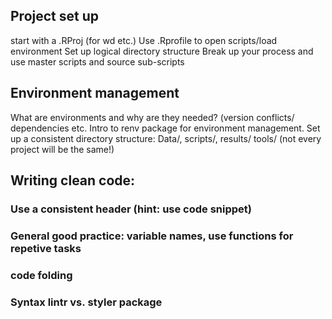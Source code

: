 
## Project set up
start with a .RProj (for wd etc.)
Use .Rprofile to open scripts/load environment
Set up logical directory structure
Break up your process and use master scripts and source sub-scripts

## Environment management
What are environments and why are they needed? (version conflicts/ dependencies etc.
Intro to renv package for environment management. 
Set up a consistent directory structure: Data/, scripts/, results/ tools/ (not every project will be the same!)

## Writing clean code:
### Use a consistent header (hint: use code snippet)
### General good practice: variable names, use functions for repetive tasks
### code folding
### Syntax lintr vs. styler package
 


